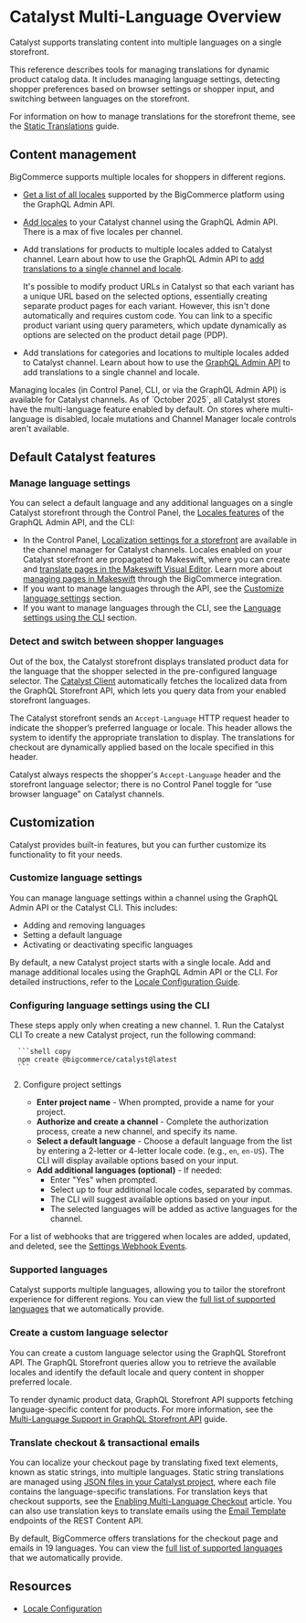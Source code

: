 # Catalyst Multi-Language Overview

Catalyst supports translating content into multiple languages on a single storefront.

This reference describes tools for managing translations for dynamic product catalog data. It includes managing language settings, detecting shopper preferences based on browser settings or shopper input, and switching between languages on the storefront.

For information on how to manage translations for the storefront theme, see the [Static Translations](/docs/storefront/catalyst/content-management/internationalization/static-translations) guide.

## Content management

BigCommerce supports multiple locales for shoppers in different regions.

* [Get a list of all locales](https://developer.bigcommerce.com/docs/store-operations/settings/locales#query-locales-supported-by-the-platform) supported by the BigCommerce platform using the GraphQL Admin API.
* [Add locales](https://developer.bigcommerce.com/docs/store-operations/settings/locales#add-a-locale) to your Catalyst channel using the GraphQL Admin API. There is a max of five locales per channel.
* Add translations for products to multiple locales added to Catalyst channel. Learn about how to use the GraphQL Admin API to [add translations to a single channel and locale](https://developer.bigcommerce.com/docs/store-operations/catalog/msf-international-enhancements).

    It's possible to modify product URLs in Catalyst so that each variant has a unique URL based on the selected options, essentially creating separate product pages for each variant. However, this isn't done automatically and requires custom code. You can link to a specific product variant using query parameters, which update dynamically as options are selected on the product detail page (PDP).
* Add translations for categories and locations to multiple locales added to Catalyst channel. Learn about how to use the [GraphQL Admin API](https://developer.bigcommerce.com/docs/store-operations/translations) to add translations to a single channel and locale.

<Callout type="info">
  Managing locales (in Control Panel, CLI, or via the GraphQL Admin API) is available for Catalyst channels. As of `October 2025`, all Catalyst stores have the multi-language feature enabled by default. On stores where multi-language is disabled, locale mutations and Channel Manager locale controls aren't available.
</Callout>

## Default Catalyst features

### Manage language settings

You can select a default language and any additional languages on a single Catalyst storefront through the Control Panel, the [Locales features](https://developer.bigcommerce.com/docs/store-operations/settings/locales#add-a-locale) of the GraphQL Admin API, and the CLI:

* In the Control Panel, [Localization settings for a storefront](https://support.bigcommerce.com/s/article/Getting-Started-with-Localization-on-Multi-Storefronts?language=en_US#localizing-settings) are available in the channel manager for Catalyst channels. Locales enabled on your Catalyst storefront are propagated to Makeswift, where you can create and [translate pages in the Makeswift Visual Editor](https://docs.makeswift.com/product/localization#localization). Learn more about [managing pages in Makeswift](https://support.bigcommerce.com/s/article/Makeswift?language=en_US#managing-pages) through the BigCommerce integration.
* If you want to manage languages through the API, see the [Customize language settings](#customize-language-settings) section.
* If you want to manage languages through the CLI, see the [Language settings using the CLI](#configuring-language-settings-using-the-cli) section.

### Detect and switch between shopper languages

Out of the box, the Catalyst storefront displays translated product data for the language that the shopper selected in the pre-configured language selector. The [Catalyst Client](/docs/storefront/catalyst/reference/client) automatically fetches the localized data from the GraphQL Storefront API, which lets you query data from your enabled storefront languages.

The Catalyst storefront sends an `Accept-Language` HTTP request header to indicate the shopper’s preferred language or locale. This header allows the system to identify the appropriate translation to display. The translations for checkout are dynamically applied based on the locale specified in this header.

Catalyst always respects the shopper's `Accept-Language` header and the storefront language selector; there is no Control Panel toggle for “use browser language” on Catalyst channels.

## Customization

Catalyst provides built-in features, but you can further customize its functionality to fit your needs.

### Customize language settings

You can manage language settings within a channel using the GraphQL Admin API or the Catalyst CLI. This includes:

* Adding and removing languages
* Setting a default language
* Activating or deactivating specific languages

By default, a new Catalyst project starts with a single locale. Add and manage additional locales using the GraphQL Admin API or the CLI. For detailed instructions, refer to the [Locale Configuration Guide](https://developer.bigcommerce.com/docs/store-operations/settings/locales).

### Configuring language settings using the CLI

<Callout type="info">
These steps apply only when creating a new channel.
</Callout>
1. Run the Catalyst CLI
    To create a new Catalyst project, run the following command:

      ```shell copy
      npm create @bigcommerce/catalyst@latest
      ```

2. Configure project settings

      * **Enter project name** - When prompted, provide a name for your project.
      * **Authorize and create a channel** -  Complete the authorization process, create a new channel, and specify its name. <br />
      * **Select a default language** - Choose a default language from the list by entering a 2-letter or 4-letter locale code. (e.g., `en`, `en-US`). The CLI will display available options based on your input. <br />
      * **Add additional languages (optional)** - If needed:
        * Enter "Yes" when prompted.
        * Select up to four additional locale codes, separated by commas.
        * The CLI will suggest available options based on your input.
        * The selected languages will be added as active languages for the channel.

For a list of webhooks that are triggered when locales are added, updated, and deleted, see the [Settings Webhook Events](https://developer.bigcommerce.com/docs/integrations/webhooks/events/channels#settings).

### Supported languages

Catalyst supports multiple languages, allowing you to tailor the storefront experience for different regions. You can view the [full list of supported languages](https://developer.bigcommerce.com/docs/storefront/cart-checkout/localization#adding-your-own-translation-values) that we automatically provide.

### Create a custom language selector

You can create a custom language selector using the GraphQL Storefront API. The GraphQL Storefront queries allow you to retrieve the available locales and identify the default locale and query content in shopper preferred locale.

To render dynamic product data, GraphQL Storefront API supports fetching language-specific content for products. For more information, see the [Multi-Language Support in GraphQL Storefront API](https://developer.bigcommerce.com/docs/storefront/graphql/multi-language-support) guide.

### Translate checkout & transactional emails

You can localize your checkout page by translating fixed text elements, known as static strings, into multiple languages. Static string translations are managed using [JSON files in your Catalyst project](/docs/storefront/catalyst/content-management/internationalization/static-translations), where each file contains the language-specific translations. For translation keys that checkout supports, see the [Enabling Multi-Language Checkout](https://developer.bigcommerce.com/docs/storefront/cart-checkout/localization#adding-your-own-translation-values) article. You can also use translation keys to translate emails using the [Email Template](https://developer.bigcommerce.com/docs/rest-content/email-templates#update-a-template) endpoints of the REST Content API.

By default, BigCommerce offers translations for the checkout page and emails in 19 languages. You can view the [full list of supported languages](https://developer.bigcommerce.com/docs/storefront/cart-checkout/localization#adding-your-own-translation-values) that we automatically provide.

## Resources

* [Locale Configuration](/docs/store-operations/settings/locales)
